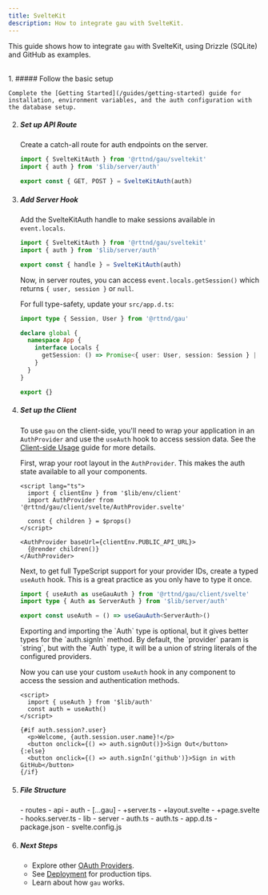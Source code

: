 ```yaml
---
title: SvelteKit
description: How to integrate gau with SvelteKit.
---
```



This guide shows how to integrate `gau` with SvelteKit, using Drizzle (SQLite) and GitHub as examples.

<br />

<Steps>
1. ##### Follow the basic setup

    Complete the [Getting Started](/guides/getting-started) guide for installation, environment variables, and the auth configuration with the database setup.

2. ##### Set up API Route

    Create a catch-all route for auth endpoints on the server.

    ```ts title="src/routes/api/auth/[...gau]/+server.ts"
    import { SvelteKitAuth } from '@rttnd/gau/sveltekit'
    import { auth } from '$lib/server/auth'

    export const { GET, POST } = SvelteKitAuth(auth)
    ```

3. ##### Add Server Hook

    Add the SvelteKitAuth handle to make sessions available in `event.locals`.

    ```ts title="src/hooks.server.ts"
    import { SvelteKitAuth } from '@rttnd/gau/sveltekit'
    import { auth } from '$lib/server/auth'

    export const { handle } = SvelteKitAuth(auth)
    ```

    Now, in server routes, you can access `event.locals.getSession()` which returns `{ user, session }` or `null`.

    For full type-safety, update your `src/app.d.ts`:

    ```ts title="src/app.d.ts"
    import type { Session, User } from '@rttnd/gau'

    declare global {
      namespace App {
        interface Locals {
          getSession: () => Promise<{ user: User, session: Session } | null>
        }
      }
    }

    export {}
    ```

4. ##### Set up the Client

    To use `gau` on the client-side, you'll need to wrap your application in an `AuthProvider` and use the `useAuth` hook to access session data. See the [Client-side Usage](/guides/client) guide for more details.

    First, wrap your root layout in the `AuthProvider`. This makes the auth state available to all your components.

    ```svelte title="src/routes/+layout.svelte"
    <script lang="ts">
      import { clientEnv } from '$lib/env/client'
      import AuthProvider from '@rttnd/gau/client/svelte/AuthProvider.svelte'

      const { children } = $props()
    </script>

    <AuthProvider baseUrl={clientEnv.PUBLIC_API_URL}>
      {@render children()}
    </AuthProvider>
    ```

    Next, to get full TypeScript support for your provider IDs, create a typed `useAuth` hook. This is a great practice as you only have to type it once.

    ```ts title="src/lib/auth.ts"
    import { useAuth as useGauAuth } from '@rttnd/gau/client/svelte'
    import type { Auth as ServerAuth } from '$lib/server/auth'

    export const useAuth = () => useGauAuth<ServerAuth>()
    ```

    <Aside variant="note">
    Exporting and importing the `Auth` type is optional, but it gives better types for the `auth.signIn` method.
    By default, the `provider` param is `string`, but with the `Auth` type, it will be a union of string literals of the configured providers.
    </Aside>

    Now you can use your custom `useAuth` hook in any component to access the session and authentication methods.

    ```svelte title="src/routes/+page.svelte"
    <script>
      import { useAuth } from '$lib/auth'
      const auth = useAuth()
    </script>

    {#if auth.session?.user}
      <p>Welcome, {auth.session.user.name}!</p>
      <button onclick={() => auth.signOut()}>Sign Out</button>
    {:else}
      <button onclick={() => auth.signIn('github')}>Sign in with GitHub</button>
    {/if}
    ```

5. ##### File Structure

    <FileTree>
    - routes
      - api
        - auth
          - [...gau]
            - +server.ts
      - +layout.svelte
      - +page.svelte
    - hooks.server.ts
    - lib
      - server
        - auth.ts
      - auth.ts
    - app.d.ts
    - package.json
    - svelte.config.js
    </FileTree>

6. ##### Next Steps

    - Explore other [OAuth Providers](/oauth-providers).
    - See [Deployment](/guides/deployment) for production tips.
    - Learn about how `gau` works.
</Steps>
